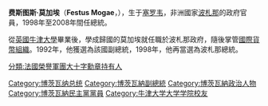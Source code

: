 {{Infobox officeholder
| honorific-prefix   = [[阁下|阁下]]
| name               = 費斯圖斯·莫加埃<br><small>Festus Mogae</small>
| image              = Festus Mogae 2009-06-23.jpg
| imagesize          = 
| alt                = 
| caption            = 
| order              = 第三任
| office             = 博茨瓦纳总统
| term_start         = 1998年4月1日
| term_end           = 2008年4月1日
| vicepresident      = [[伊恩·卡馬|伊恩·卡馬]]
| predecessor        = [[奎特·馬西雷|奎特·馬西雷]]
| successor          = [[伊恩·卡馬|伊恩·卡馬]]
| order2             =  
| office2            = 第四任[[博茨瓦纳副总统|博茨瓦纳副总统]]
| term_start2        = 1992
| term_end2          = 1998
| president2         = [[奎特·馬西雷|奎特·馬西雷]]
| predecessor2       = {{tsl|en|Peter Mmusi}}
| successor2         = [[伊恩·卡馬|伊恩·卡馬]] 
| birth_date         = {{birth date and age|df=yes|1939|08|21}}
| birth_place        = [[貝專納|貝專納]][[塞羅韋|塞羅韋]]
| birthname          = 
| nationality        = {{BWA}}
| party              = [[波札那民主黨|波札那民主黨]] 
| spouse             = {{tsl|en|Barbara Mogae}} (married 1968)
| relations          = 
| children           = 3
| parents            =  
| residence          = 
| alma_mater         = [[牛津大學大學學院|牛津大學大學學院]] <br /> [[薩塞克斯大學|薩塞克斯大學]]
| occupation         = 
| profession         = 经济学家
| website            = 
| footnotes          =  
}}

'''费斯图斯·莫加埃'''（'''Festus Mogae'''，{{bd|1939年|8月21日|catIdx=Mogae, Festus}}），生于[[塞罗韦|塞罗韦]]，非洲國家[[波札那|波札那]]的政府官員，1998年至2008年間任總統。

從[[英國|英國]][[牛津大學|牛津大學]]畢業後，學成歸國的莫加埃就任職於波札那政府，隨後掌管[[國際貨幣組織|國際貨幣組織]]。1992年，他獲選為該國副總統，1998年，他再當選為波札那總統。

{{start box}}
{{succession box|[[奎特·马西雷|奎特·马西雷]]|[[伊恩·卡马|伊恩·卡马]]|[[博茨瓦纳总统|博茨瓦纳总统]]|1998年-2008年}}
{{succession box|[[彼得·穆西|彼得·穆西]]|[[伊恩·卡马|伊恩·卡马]]|[[博茨瓦纳副总统|博茨瓦纳副总统]]|1992年-1998年}}
{{end box}}

{{博茨瓦纳总统}}
{{Authority control}}
{{Africa-poli-bio-stub}}

{{DEFAULTSORT:Mogae, Festus}}
[[分類:法國榮譽軍團大十字勳章持有人|分類:法國榮譽軍團大十字勳章持有人]]
[[Category:博茨瓦纳总统|Category:博茨瓦纳总统]]
[[Category:博茨瓦納副總統|Category:博茨瓦納副總統]]
[[Category:博茨瓦納政治人物|Category:博茨瓦納政治人物]]
[[Category:博茨瓦納民主黨黨員|Category:博茨瓦納民主黨黨員]]
[[Category:牛津大学大学学院校友|Category:牛津大学大学学院校友]]